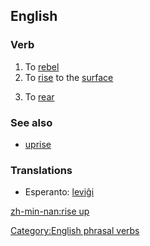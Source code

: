 ==English==

===Verb===
{{en-verb|rises up|rising up|rose up|risen up}}

# To [[rebel]]
# To [[rise]] to the [[surface]]
# {{context|of a horse etc}} To [[rear]]

===See also===
* [[uprise]]

===Translations===
{{rfc-level|Translations at L3+|lang=en}}
{{trans-top|to rise to the surface}}
* Esperanto: [[leviĝi]]
{{trans-mid}}
{{trans-bottom}}

[[Category:English phrasal verbs]]

[[zh-min-nan:rise up]]
